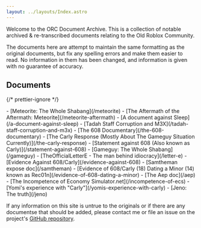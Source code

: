 ```yaml
---
layout: ../layouts/Index.astro
---
```


Welcome to the ORC Document Archive. This is a collection of notable archived & re-transcribed documents relating to the Old Roblox Community.

The documents here are attempt to maintain the same formatting as the original documents, but fix any spelling errors and make them easier to read. No information in them has been changed, and information is given with no guarantee of accuracy.

## Documents

{/* prettier-ignore */}
<div id="docs">
	- [Meteorite: The Whole Shabang](/meteorite)
	- [The Aftermath of the Aftermath: Meteorite](/meteorite-aftermath)
	- [A document against Sleep](/a-document-against-sleep)
	- [Tadah Staff Corruption and M3X](/tadah-staff-corruption-and-m3x)
	- [The 608 Documentary](/the-608-documentary)
	- [The Carly Response (Mostly About The Gameguy Situation Currently)](/the-carly-response)
	- [Statement against 608 (Also known as Carly)](/statement-against-608)
	- [Gameguy: The Whole Shabang](/gameguy)
	- [TheOfficialLetterE - The man behind idiocracy](/letter-e)
	- [Evidence Against 608/Carly](/evidence-against-608)
	- [Samtheman expose doc](/samtheman)
	- [Evidence of 608/Carly (18) Dating a Minor (14) known as Rec01n](/evidence-of-608-dating-a-minor)
	- [The Aep doc](/aep)
	- [The Incompetence of Economy Simulator.net](/incompetence-of-ecs)
	- [Yomi's experience with "Carly"](/yomis-experience-with-carly)
	- [Jeno: The truth](/jeno)
</div>

If any information on this site is untrue to the originals or if there are any documentse that should be added, please contact me or file an issue on the project's [GitHub repository](https://github.com/Heliodex/orchives).
